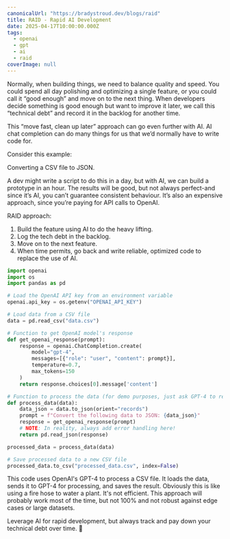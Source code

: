 ```yaml
---
canonicalUrl: "https://bradystroud.dev/blogs/raid"
title: RAID - Rapid AI Development
date: 2025-04-17T10:00:00.000Z
tags:
  - openai
  - gpt
  - ai
  - raid
coverImage: null
---
```


Normally, when building things, we need to balance quality and speed. You could spend all day polishing and optimizing a single feature, or you could call it “good enough” and move on to the next thing.
When developers decide something is good enough but want to improve it later, we call this “technical debt” and record it in the backlog for another time.

This “move fast, clean up later” approach can go even further with AI. AI chat completion can do many things for us that we’d normally have to write code for.

Consider this example:

Converting a CSV file to JSON.

A dev might write a script to do this in a day, but with AI, we can build a prototype in an hour. The results will be good, but not always perfect-and since it’s AI, you can’t guarantee consistent behaviour. It’s also an expensive approach, since you’re paying for API calls to OpenAI.

RAID approach:

1. Build the feature using AI to do the heavy lifting.
2. Log the tech debt in the backlog.
3. Move on to the next feature.
4. When time permits, go back and write reliable, optimized code to replace the use of AI.

```python
import openai
import os
import pandas as pd

# Load the OpenAI API key from an environment variable
openai.api_key = os.getenv("OPENAI_API_KEY")

# Load data from a CSV file
data = pd.read_csv("data.csv")

# Function to get OpenAI model's response
def get_openai_response(prompt):
    response = openai.ChatCompletion.create(
        model="gpt-4",
        messages=[{"role": "user", "content": prompt}],
        temperature=0.7,
        max_tokens=150
    )
    return response.choices[0].message['content']

# Function to process the data (for demo purposes, just ask GPT-4 to reformat)
def process_data(data):
    data_json = data.to_json(orient="records")
    prompt = f"Convert the following data to JSON: {data_json}"
    response = get_openai_response(prompt)
    # NOTE: In reality, always add error handling here!
    return pd.read_json(response)

processed_data = process_data(data)

# Save processed data to a new CSV file
processed_data.to_csv("processed_data.csv", index=False)
```

This code uses OpenAI's GPT-4 to process a CSV file. It loads the data, sends it to GPT-4 for processing, and saves the result. Obviously this is like using a fire hose to water a plant. It's not efficient.
This approach will probably work most of the time, but not 100% and not robust against edge cases or large datasets. 

Leverage AI for rapid development, but always track and pay down your technical debt over time. 🚀

 